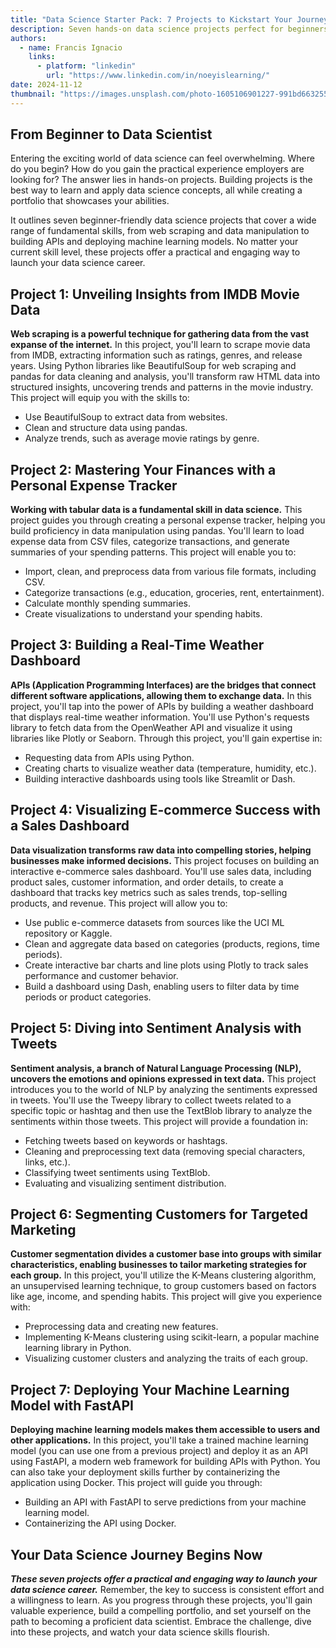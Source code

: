 ```yaml
---
title: "Data Science Starter Pack: 7 Projects to Kickstart Your Journey"
description: Seven hands-on data science projects perfect for beginners looking to build their portfolio and gain practical experience.
authors:
  - name: Francis Ignacio
    links:
      - platform: "linkedin"
        url: "https://www.linkedin.com/in/noeyislearning/"
date: 2024-11-12
thumbnail: "https://images.unsplash.com/photo-1605106901227-991bd663255c"
---
```


## From Beginner to Data Scientist

Entering the exciting world of data science can feel overwhelming. Where do you begin? How do you gain the practical experience employers are looking for? The answer lies in hands-on projects. Building projects is the best way to learn and apply data science concepts, all while creating a portfolio that showcases your abilities.

It outlines seven beginner-friendly data science projects that cover a wide range of fundamental skills, from web scraping and data manipulation to building APIs and deploying machine learning models. No matter your current skill level, these projects offer a practical and engaging way to launch your data science career.

## Project 1: Unveiling Insights from IMDB Movie Data

**Web scraping is a powerful technique for gathering data from the vast expanse of the internet.** In this project, you'll learn to scrape movie data from IMDB, extracting information such as ratings, genres, and release years. Using Python libraries like BeautifulSoup for web scraping and pandas for data cleaning and analysis, you'll transform raw HTML data into structured insights, uncovering trends and patterns in the movie industry. This project will equip you with the skills to:

- Use BeautifulSoup to extract data from websites.
- Clean and structure data using pandas.
- Analyze trends, such as average movie ratings by genre.

## Project 2: Mastering Your Finances with a Personal Expense Tracker

**Working with tabular data is a fundamental skill in data science.** This project guides you through creating a personal expense tracker, helping you build proficiency in data manipulation using pandas. You'll learn to load expense data from CSV files, categorize transactions, and generate summaries of your spending patterns. This project will enable you to:

- Import, clean, and preprocess data from various file formats, including CSV.
- Categorize transactions (e.g., education, groceries, rent, entertainment).
- Calculate monthly spending summaries.
- Create visualizations to understand your spending habits.

## Project 3: Building a Real-Time Weather Dashboard

**APIs (Application Programming Interfaces) are the bridges that connect different software applications, allowing them to exchange data.** In this project, you'll tap into the power of APIs by building a weather dashboard that displays real-time weather information. You'll use Python's requests library to fetch data from the OpenWeather API and visualize it using libraries like Plotly or Seaborn. Through this project, you'll gain expertise in:

- Requesting data from APIs using Python.
- Creating charts to visualize weather data (temperature, humidity, etc.).
- Building interactive dashboards using tools like Streamlit or Dash.

## Project 4: Visualizing E-commerce Success with a Sales Dashboard

**Data visualization transforms raw data into compelling stories, helping businesses make informed decisions.** This project focuses on building an interactive e-commerce sales dashboard. You'll use sales data, including product sales, customer information, and order details, to create a dashboard that tracks key metrics such as sales trends, top-selling products, and revenue. This project will allow you to:

- Use public e-commerce datasets from sources like the UCI ML repository or Kaggle.
- Clean and aggregate data based on categories (products, regions, time periods).
- Create interactive bar charts and line plots using Plotly to track sales performance and customer behavior.
- Build a dashboard using Dash, enabling users to filter data by time periods or product categories.

## Project 5: Diving into Sentiment Analysis with Tweets

**Sentiment analysis, a branch of Natural Language Processing (NLP), uncovers the emotions and opinions expressed in text data.** This project introduces you to the world of NLP by analyzing the sentiments expressed in tweets. You'll use the Tweepy library to collect tweets related to a specific topic or hashtag and then use the TextBlob library to analyze the sentiments within those tweets. This project will provide a foundation in:

- Fetching tweets based on keywords or hashtags.
- Cleaning and preprocessing text data (removing special characters, links, etc.).
- Classifying tweet sentiments using TextBlob.
- Evaluating and visualizing sentiment distribution.

## Project 6: Segmenting Customers for Targeted Marketing

**Customer segmentation divides a customer base into groups with similar characteristics, enabling businesses to tailor marketing strategies for each group.** In this project, you'll utilize the K-Means clustering algorithm, an unsupervised learning technique, to group customers based on factors like age, income, and spending habits. This project will give you experience with:

- Preprocessing data and creating new features.
- Implementing K-Means clustering using scikit-learn, a popular machine learning library in Python.
- Visualizing customer clusters and analyzing the traits of each group.

## Project 7: Deploying Your Machine Learning Model with FastAPI

**Deploying machine learning models makes them accessible to users and other applications.** In this project, you'll take a trained machine learning model (you can use one from a previous project) and deploy it as an API using FastAPI, a modern web framework for building APIs with Python. You can also take your deployment skills further by containerizing the application using Docker. This project will guide you through:

- Building an API with FastAPI to serve predictions from your machine learning model.
- Containerizing the API using Docker.

## Your Data Science Journey Begins Now

**_These seven projects offer a practical and engaging way to launch your data science career._** Remember, the key to success is consistent effort and a willingness to learn. As you progress through these projects, you'll gain valuable experience, build a compelling portfolio, and set yourself on the path to becoming a proficient data scientist. Embrace the challenge, dive into these projects, and watch your data science skills flourish.
